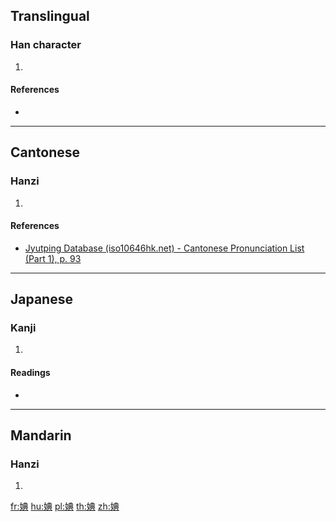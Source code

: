 {{character info/new}}
==Translingual==

===Han character===
{{Han char|rn=38|rad=女|as=08|sn=11|four=45481|canj=VTBC|ids=⿰女典}}

# {{defn|Han|sort=女08}}

====References====
* {{Han ref|kx=0265.270|dkj=06445|hdz=21058.060|uh=5A70|ud=23152|bh=D4E8|bd=54504}}

----

==Cantonese==

===Hanzi===
{{yue-hanzi|jyut=[[din2]]|y=din2}}

# {{defn|lang=yue|sort=女08}}

====References====
* [http://www.iso10646hk.net/jp/document/download.jsp Jyutping Database (iso10646hk.net) - Cantonese Pronunciation List (Part 1), p. 93]

----

==Japanese==

===Kanji===
{{ja-kanji|grade=|rs=女08}}

# {{defn|lang=ja|sort=女08}}

====Readings====
* {{ja-readings|on=[[てん]] (ten)|kun=}}

----

==Mandarin==

===Hanzi===
{{cmn-hanzi|pin=[[diǎn]] ([[dian3]])|wg=tien<sup>3</sup>}}

# {{defn|lang=cmn|sort=女08}}

[[fr:婰]]
[[hu:婰]]
[[pl:婰]]
[[th:婰]]
[[zh:婰]]